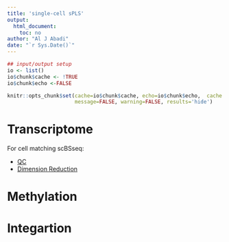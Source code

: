 ```yaml
--- 
title: 'single-cell sPLS'
output:
  html_document:
    toc: no
author: "Al J Abadi"
date: "`r Sys.Date()`"
---
```


```r
## input/output setup
io <- list()
io$chunk$cache <- !TRUE
io$chunk$echo <-FALSE

knitr::opts_chunk$set(cache=io$chunk$cache, echo=io$chunk$echo,  cache.comment=FALSE, fig.align = 'center',
                      message=FALSE, warning=FALSE, results='hide')
```


# Transcriptome

For cell matching scBSseq:

  * [QC](./01_Transcriptome/01_QC_Transcriptome/01_QC_Transcriptome.html)
  * [Dimension Reduction](./01_Transcriptome/02_DimensionReduction_Transcriptome/02_DimensionReduction_Transcriptome.html)

# Methylation

# Integartion


<!-- The cells are from the Kasumi-1 AML cell line. Cell identifiers are given by a letter (indicating plate row), and a number (indicating plate column), e.g. *_A7_*, *_C10_*. -->


<!-- +  **scRNA-seq Data** -->

<!-- Count matrices which are quality controlled. -->

<!-- +  **scBS-seq Data** -->

<!-- Each .cov file in which each line is a cytosine residue, and the columns are as follows: -->
<!-- <chromosome>  <position>  <strand>  <count methylated>  <count unmethylated>  <C-context> <trinucleotide context> -->
<!-- These reports are produced by Bismark. The functional element is ill defined. Sometimes we look at promoters, sometimes enhancers, sometimes unbiased - occasionally overlapping - 3kb windows to ensure minimisation of missed genomic features. -->

<!-- 40 cells amcth those from RNA-seq. -->

<!-- ```{r,eval=params$eval, echo=params$echo} -->
<!-- ## update as needed. -->
<!-- ## installing the required packages for this analysis, if necessary -->
<!-- required.pkgs = c('mixOmics','SingleCellExperiment','scran','data.table', -->
<!--                   'DESeq2', 'edgeR', 'Rtsne', 'ggplot2', 'ggrepel', 'gridExtra', -->
<!--                   'grid', 'reshape2', -->
<!--                   ## for summarising -->
<!--                   'seqinr', 'stringr', 'doParallel', 'argparse' -->
<!--                   ) -->
<!-- ``` -->

